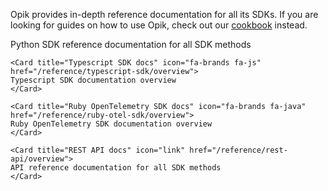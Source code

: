 Opik provides in-depth reference documentation for all its SDKs. If you are looking for
guides on how to use Opik, check out our [cookbook](/cookbook/overview) instead.

<CardGroup cols={2}>
    <Card title="Python SDK docs" icon="fa-brands fa-python" href="https://www.comet.com/docs/opik/python-sdk-reference/">
    Python SDK reference documentation for all SDK methods
    </Card>

    <Card title="Typescript SDK docs" icon="fa-brands fa-js" href="/reference/typescript-sdk/overview">
    Typescript SDK documentation overview
    </Card>

    <Card title="Ruby OpenTelemetry SDK docs" icon="fa-brands fa-java" href="/reference/ruby-otel-sdk/overview">
    Ruby OpenTelemetry SDK documentation overview
    </Card>

    <Card title="REST API docs" icon="link" href="/reference/rest-api/overview">
    API reference documentation for all SDK methods
    </Card>

</CardGroup>
